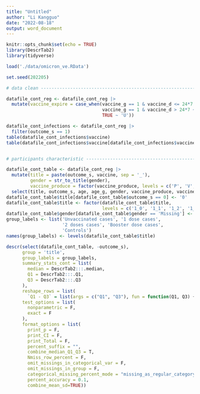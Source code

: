---
title: "Untitled"
author: "Li Kangguo"
date: "2022-08-18"
output: word_document
---

```{r setup, include=FALSE}
knitr::opts_chunk$set(echo = TRUE)
library(DescrTab2)
library(tidyverse)

load('./data/omicron_ve.RData')

set.seed(202205)

# data clean --------------------------------------------------------------

datafile_cont_reg <- datafile_cont_reg |>
  mutate(vaccine_expire = case_when(vaccine_g == 1 & vaccine_d <= 24*7 ~ 'N',
                                    vaccine_g == 1 & vaccine_d > 24*7 ~ 'Y',
                                    TRUE ~ 'U'))

datafile_cont_infections <- datafile_cont_reg |>
  filter(outcome_s == 1)
table(datafile_cont_infections$vaccine)
table(datafile_cont_infections$vaccine[datafile_cont_infections$vaccine_expire == 'N'])


# participants characteristic -----------------------------------------------

datafile_cont_table <- datafile_cont_reg |>
  mutate(title = paste(outcome_s, vaccine, sep = '_'),
         gender = str_to_title(gender),
         vaccine_produce = factor(vaccine_produce, levels = c('P', 'V', 'PV'))) |>
  select(title, outcome_s, age, age_g, gender, vaccine_produce, vaccine_expire)
datafile_cont_table$title[datafile_cont_table$outcome_s == 0] <- '0'
datafile_cont_table$title <- factor(datafile_cont_table$title,
                                    levels = c('1_0', '1_1', '1_2', '1_3', '0'))
datafile_cont_table$gender[datafile_cont_table$gender == 'Missing'] <- NA
group_labels <- list('Unvaccinated cases', '1 dose cases',
                     '2 doses cases', 'Booster dose cases',
                     'Controls')
names(group_labels) <- levels(datafile_cont_table$title)
```

```{r datafile_cont_table, message=FALSE, warning=FALSE}
descr(select(datafile_cont_table, -outcome_s),
      group = 'title',
      group_labels = group_labels,
      summary_stats_cont = list(
        median = DescrTab2:::.median,
        Q1 = DescrTab2:::.Q1,
        Q3 = DescrTab2:::.Q3
      ),
      reshape_rows = list(
        `Q1 - Q3` = list(args = c("Q1", "Q3"), fun = function(Q1, Q3) { paste0(Q1, "-", Q3) })),
      test_options = list(
        nonparametric = F,
        exact = F
      ),
      format_options = list(
        print_p = F,
        print_CI = F,
        print_Total = F,
        percent_suffix = "",
        combine_median_Q1_Q3 = T,
        Nmiss_row_percent = F,
        omit_missings_in_categorical_var = F,
        omit_missings_in_group = F,
        categorical_missing_percent_mode = "missing_as_regular_category",
        percent_accuracy = 0.1,
        combine_mean_sd=TRUE))
```

